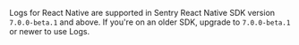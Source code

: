 Logs for React Native are supported in Sentry React Native SDK version `7.0.0-beta.1` and above. If you're on an older SDK, upgrade to `7.0.0-beta.1` or newer to use Logs.
